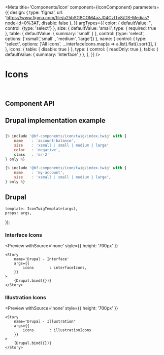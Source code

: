 


<Meta
    title='Components/Icon'
    component={IconComponent}
    parameters={{
        design: {
            type: 'figma',
            url: 'https://www.figma.com/file/u25bSG8COM4azJ04CztTv8/DS-Medias?node-id=0%3A1',
            disable: false
        },
    }}
    argTypes={{
        color: {
            defaultValue: '',
            control: {type: 'select'}
        },
        size: {
            defaultValue: 'small',
            type: { required: true },
            table: { defaultValue: { summary: 'small' } },
            control: {type: 'select', options: ['xsmall','small' , 'medium', 'large']}
        },
        name: {
            control: {
                type: 'select',
                options: ['All icons', ...interfaceIcons.map(a => a.list).flat().sort()],
            }
        },
        icons: {
            table: { disable: true }
        },
        type: {
            control: {
                readOnly: true
            },
            table: { defaultValue: { summary: 'interface' } },
        },
    }}
/>


# Icons

<br/>



## Component API

<Props of={IconComponent} />



## Drupal implementation example

``` jsx

{% include '@bf-components/icon/twig/index.twig' with {
    name    : 'account-balance',
    size    : 'xsmall | small | medium | large'
    color   : 'negative',
    class   : 'mr-2'
} only %}

{% include '@bf-components/icon/twig/index.twig' with {
    name    : 'my-account',
    size    : 'xsmall | small | medium | large',
} only %}

```

## Drupal

    template: IconTwigTemplate(args),
    props: args,
});

### Interface Icons
<Preview
    withSource='none'
    style={{ height: '700px' }}
>
    <Story
        name='Drupal - Interface'
        args={{
            icons       : interfaceIcons,
        }}
    >
        {Drupal.bind({})}
    </Story>
</Preview>

### Illustration Icons
<Preview
    withSource='none'
    style={{ height: '700px' }}
>
    <Story
        name='Drupal - Illustration'
        args={{
            icons       : illustrationIcons
        }}
    >
        {Drupal.bind({})}
    </Story>
</Preview>